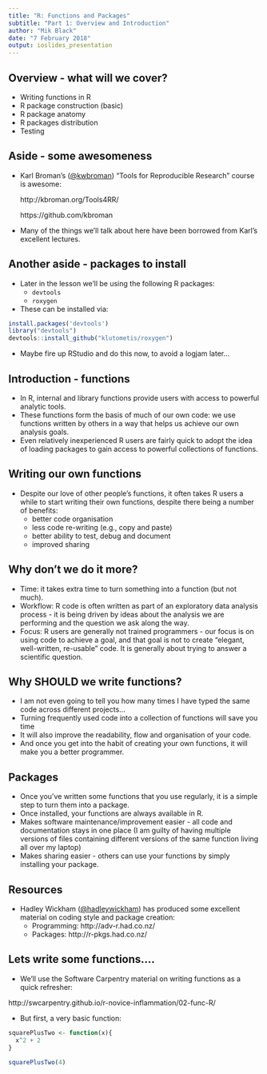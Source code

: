 ```yaml
---
title: "R: Functions and Packages"
subtitle: "Part 1: Overview and Introduction"
author: "Mik Black"
date: "7 February 2018"
output: ioslides_presentation
---
```


## Overview - what will we cover?

 - Writing functions in R
 - R package construction (basic)
 - R package anatomy
 - R packages distribution
 - Testing

## Aside - some awesomeness

 - Karl Broman's ([\@kwbroman](https://twitter.com/kwbroman)) "Tools for Reproducible Research" course is awesome:
 
    http://kbroman.org/Tools4RR/
    
    https://github.com/kbroman
 
 - Many of the things we'll talk about here have been borrowed from Karl's excellent lectures.
 
## Another aside - packages to install

 - Later in the lesson we'll be using the following R packages:
    - `devtools`
    - `roxygen`
 - These can be installed via:

```r
install.packages('devtools')
library("devtools")
devtools::install_github("klutometis/roxygen")
```

 - Maybe fire up RStudio and do this now, to avoid a logjam later...
 
## Introduction - functions

 - In R, internal and library functions provide users with access to powerful analytic tools.
 - These functions form the basis of much of our own code: we use functions written by others in a way that helps us achieve our own analysis goals.
 - Even relatively inexperienced R users are fairly quick to adopt the idea of loading packages to gain access to powerful collections of functions.
 
## Writing our own functions

 - Despite our love of other people's functions, it often takes R users a while to start writing their own functions, despite there being a number of benefits:
    - better code organisation
    - less code re-writing (e.g., copy and paste)
    - better ability to test, debug and document
    - improved sharing
 
## Why don't we do it more?

 - Time: it takes extra time to turn something into a function (but not much).
 - Workflow: R code is often written as part of an exploratory data analysis process - it is being driven by ideas about the analysis we are performing and the question we ask along the way.
 - Focus: R users are generally not trained programmers - our focus is on using code to achieve a goal, and that goal is not to create "elegant, well-written, re-usable" code.  It is generally about trying to answer a scientific question.
 
## Why SHOULD we write functions?

 - I am not even going to tell you how many times I have typed the same code across different projects...  
 - Turning frequently used code into a collection of functions will save you time
 - It will also improve the readability, flow and organisation of your code.
 - And once you get into the habit of creating your own functions, it will make you a better programmer.
 
## Packages

 - Once you've written some functions that you use regularly, it is a simple step to turn them into a package.
  - Once installed, your functions are always available in R.
  - Makes software maintenance/improvement easier - all code and documentation stays in one place (I am guilty of having multiple versions of files containing different versions of the same function living all over my laptop)
  - Makes sharing easier - others can use your functions by simply installing your package.
  
## Resources

 - Hadley Wickham ([\@hadleywickham](https://twitter.com/hadleywickham)) has produced some excellent material on coding style and package creation:
    - Programming: http://adv-r.had.co.nz/
    - Packages: http://r-pkgs.had.co.nz/
 
## Lets write some functions....

 - We'll use the Software Carpentry material on writing functions as a quick refresher:
 
  http://swcarpentry.github.io/r-novice-inflammation/02-func-R/
  
 - But first, a very basic function:
 
```r
squarePlusTwo <- function(x){
  x^2 + 2
}

squarePlusTwo(4)
```
